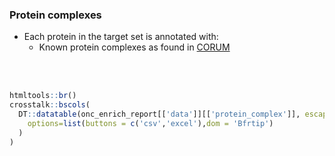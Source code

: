 ### Protein complexes

* Each protein in the target set is annotated with:
   * Known protein complexes as found in [CORUM](https://mips.helmholtz-muenchen.de/corum/)
   
<br><br>

```r

htmltools::br()
crosstalk::bscols(
  DT::datatable(onc_enrich_report[['data']][['protein_complex']], escape = F, extensions=c("Buttons","Responsive"), width = "100%",
    options=list(buttons = c('csv','excel'),dom = 'Bfrtip')
  )
)

```
<br><br>
